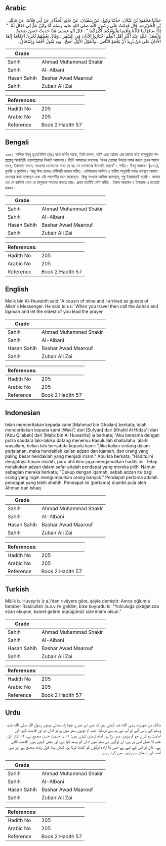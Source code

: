 ## Arabic


<div dir="rtl" lang="ar" style={{fontSize:'larger',backgroundColor:'#f8f9fa',padding:20}}>
حَدَّثَنَا مَحْمُودُ بْنُ غَيْلاَنَ، حَدَّثَنَا وَكِيعٌ، عَنْ سُفْيَانَ، عَنْ خَالِدٍ الْحَذَّاءِ، عَنْ أَبِي قِلاَبَةَ، عَنْ مَالِكِ بْنِ الْحُوَيْرِثِ، قَالَ قَدِمْتُ عَلَى رَسُولِ اللَّهِ صلى الله عليه وسلم أَنَا وَابْنُ عَمٍّ لِي فَقَالَ لَنَا ‏ "‏ إِذَا سَافَرْتُمَا فَأَذِّنَا وَأَقِيمَا وَلْيَؤُمَّكُمَا أَكْبَرُكُمَا ‏"‏ ‏.‏ قَالَ أَبُو عِيسَى هَذَا حَدِيثٌ حَسَنٌ صَحِيحٌ ‏.‏ وَالْعَمَلُ عَلَيْهِ عِنْدَ أَكْثَرِ أَهْلِ الْعِلْمِ اخْتَارُوا الأَذَانَ فِي السَّفَرِ ‏.‏ وَقَالَ بَعْضُهُمْ تُجْزِئُ الإِقَامَةُ إِنَّمَا الأَذَانُ عَلَى مَنْ يُرِيدُ أَنْ يَجْمَعَ النَّاسَ ‏.‏ وَالْقَوْلُ الأَوَّلُ أَصَحُّ ‏.‏ وَبِهِ يَقُولُ أَحْمَدُ وَإِسْحَاقُ ‏.‏
</div>
<div style={{backgroundColor:'#f8f9fa',padding:20, marginBottom: 10}}><table> <thead> <tr> <th>Grade</th> <th></th> </tr> </thead> <tbody> <tr><td>Sahih</td><td>Ahmad Muhammad Shakir</td></tr><tr><td>Sahih</td><td>Al-Albani</td></tr><tr><td>Hasan Sahih</td><td>Bashar Awad Maarouf</td></tr><tr><td>Sahih</td><td>Zubair Ali Zai</td></tr></tbody></table><table> <thead> <tr> <th>References:</th> <th></th> </tr> </thead> <tbody><tr><td>Hadith No</td><td>205</td></tr><tr><td>Arabic No</td><td>205</td></tr><tr><td>Reference</td><td>Book 2 Hadith 57</td></tr></tbody></table></div>

## Bengali


<div dir="ltr" lang="bn" style={{fontSize:'larger',backgroundColor:'#f8f9fa',padding:20}}>
২০৫। মালিক ইবনু হুওয়াইরিস (রাঃ) হতে বর্ণিত আছে, তিনি বলেন, আমি এবং আমার এক চাচাত ভাই রাসূলুল্লাহ সাল্লাল্লাহু আলাইহি ওয়াসাল্লামের নিকটে আসলাম। তিনি আমাদের বললেনঃ “যখন তোমরা উভয়ে সফর করবে তখন আযান দেবে, ইকামাত বলবে, অতঃপর তোমাদের মধ্যে যে বড় সে তোমাদের ইমামতি করবে"। সহীহ। ইবনু মাজাহ– (৯৭৯), বুখারী ও মুসলিম। আবু ঈসা বলেনঃ হাদীসটি হাসান সহীহ। বেশিরভাগ আলিম এ হাদীস অনুযায়ী সফর অবস্থায় আযান দেওয়ার কথা বলেছেন এবং এটা পছন্দনীয় মনে করেছেন। কিছু সংখ্যক আলিম বলেছেন, শুধু ইকামাতই যথেষ্ট। আযান তো সে ব্যক্তিই দেবে যে মানুষকে সমবেত করতে চায়। প্রথম মতটিই বেশি সহীহ। ইমাম আহমাদ ও ইসহাক এ মতেরই প্রবক্তা।
</div>
<div style={{backgroundColor:'#f8f9fa',padding:20, marginBottom: 10}}><table> <thead> <tr> <th>Grade</th> <th></th> </tr> </thead> <tbody> <tr><td>Sahih</td><td>Ahmad Muhammad Shakir</td></tr><tr><td>Sahih</td><td>Al-Albani</td></tr><tr><td>Hasan Sahih</td><td>Bashar Awad Maarouf</td></tr><tr><td>Sahih</td><td>Zubair Ali Zai</td></tr></tbody></table><table> <thead> <tr> <th>References:</th> <th></th> </tr> </thead> <tbody><tr><td>Hadith No</td><td>205</td></tr><tr><td>Arabic No</td><td>205</td></tr><tr><td>Reference</td><td>Book 2 Hadith 57</td></tr></tbody></table></div>

## English


<div dir="ltr" lang="en" style={{fontSize:'larger',backgroundColor:'#f8f9fa',padding:20}}>
Malik bin Al-Huwairih said:"A cousin of mine and I arrived as guests of Allah's Messenger. He said to us: 'When you travel then call the Adhan and Iqamah and let the eldest of you lead the prayer
</div>
<div style={{backgroundColor:'#f8f9fa',padding:20, marginBottom: 10}}><table> <thead> <tr> <th>Grade</th> <th></th> </tr> </thead> <tbody> <tr><td>Sahih</td><td>Ahmad Muhammad Shakir</td></tr><tr><td>Sahih</td><td>Al-Albani</td></tr><tr><td>Hasan Sahih</td><td>Bashar Awad Maarouf</td></tr><tr><td>Sahih</td><td>Zubair Ali Zai</td></tr></tbody></table><table> <thead> <tr> <th>References:</th> <th></th> </tr> </thead> <tbody><tr><td>Hadith No</td><td>205</td></tr><tr><td>Arabic No</td><td>205</td></tr><tr><td>Reference</td><td>Book 2 Hadith 57</td></tr></tbody></table></div>

## Indonesian


<div dir="ltr" lang="id" style={{fontSize:'larger',backgroundColor:'#f8f9fa',padding:20}}>
telah menceritakan kepada kami [Mahmud bin Ghailan] berkata; telah menceritakan kepada kami [Waki'] dari [Sufyan] dari [Khalid Al Hidza'] dari [Abu Qilabah] dari [Malik bin Al Huwairits] ia berkata; "Aku bersama dengan putra saudara laki-lakiku datang menemui Rasulullah shallallahu 'alaihi wasallam, beliau lalu bersabda kepada kami: "Jika kalian sedang dalam perjalanan, maka hendaklah kalian adzan dan iqamah, dan orang yang paling besar hendaklah yang menjadi imam." Abu Isa berkata; "Hadits ini derajatnya hasan shahih, para ahli ilmu juga mengamalkan hadits ini. Tetap melakukan adzan dalam safar adalah pendapat yang mereka pilih. Namun sebagian mereka berkata; "Cukup dengan iqamah, sebab adzan itu bagi orang yang ingin mengumpulkan orang banyak." Pendapat pertama adalah pendapat yang lebih shahih. Pendapat ini (pertama) diambil pula oleh Ahmad dan Ishaq
</div>
<div style={{backgroundColor:'#f8f9fa',padding:20, marginBottom: 10}}><table> <thead> <tr> <th>Grade</th> <th></th> </tr> </thead> <tbody> <tr><td>Sahih</td><td>Ahmad Muhammad Shakir</td></tr><tr><td>Sahih</td><td>Al-Albani</td></tr><tr><td>Hasan Sahih</td><td>Bashar Awad Maarouf</td></tr><tr><td>Sahih</td><td>Zubair Ali Zai</td></tr></tbody></table><table> <thead> <tr> <th>References:</th> <th></th> </tr> </thead> <tbody><tr><td>Hadith No</td><td>205</td></tr><tr><td>Arabic No</td><td>205</td></tr><tr><td>Reference</td><td>Book 2 Hadith 57</td></tr></tbody></table></div>

## Turkish


<div dir="ltr" lang="tr" style={{fontSize:'larger',backgroundColor:'#f8f9fa',padding:20}}>
Mâlik b. Huveyris (r.a.)’den rivâyete göre, şöyle demiştir: Amca oğlumla beraber Rasûlullah (s.a.v.)’e geldim, bize buyurdu ki: “Yolculuğa çıktığınızda ezan okuyun, kamet getirin büyüğünüz size imâm olsun.”
</div>
<div style={{backgroundColor:'#f8f9fa',padding:20, marginBottom: 10}}><table> <thead> <tr> <th>Grade</th> <th></th> </tr> </thead> <tbody> <tr><td>Sahih</td><td>Ahmad Muhammad Shakir</td></tr><tr><td>Sahih</td><td>Al-Albani</td></tr><tr><td>Hasan Sahih</td><td>Bashar Awad Maarouf</td></tr><tr><td>Sahih</td><td>Zubair Ali Zai</td></tr></tbody></table><table> <thead> <tr> <th>References:</th> <th></th> </tr> </thead> <tbody><tr><td>Hadith No</td><td>205</td></tr><tr><td>Arabic No</td><td>205</td></tr><tr><td>Reference</td><td>Book 2 Hadith 57</td></tr></tbody></table></div>

## Urdu


<div dir="rtl" lang="ur" style={{fontSize:'larger',backgroundColor:'#f8f9fa',padding:20}}>
مالک بن حویرث رضی الله عنہ کہتے ہیں کہ میں اور میرے چچا زاد بھائی دونوں رسول اللہ صلی الله علیہ وسلم کے پاس آئے تو آپ نے ہم سے فرمایا: جب تم دونوں سفر میں ہو تو اذان دو اور اقامت کہو۔ اور امامت وہ کرے جو تم دونوں میں بڑا ہو۔ امام ترمذی کہتے ہیں: ۱- یہ حدیث حسن صحیح ہے، ۲- اکثر اہل علم کا عمل اسی پر ہے، ان لوگوں نے سفر میں اذان کو پسند کیا ہے، اور بعض کہتے ہیں: اقامت کافی ہے، اذان تو اس کے لیے ہے جس کا ارادہ لوگوں کو اکٹھا کرنا ہو۔ لیکن پہلا قول زیادہ صحیح ہے اور یہی احمد اور اسحاق بن راہویہ بھی کہتے ہیں۔
</div>
<div style={{backgroundColor:'#f8f9fa',padding:20, marginBottom: 10}}><table> <thead> <tr> <th>Grade</th> <th></th> </tr> </thead> <tbody> <tr><td>Sahih</td><td>Ahmad Muhammad Shakir</td></tr><tr><td>Sahih</td><td>Al-Albani</td></tr><tr><td>Hasan Sahih</td><td>Bashar Awad Maarouf</td></tr><tr><td>Sahih</td><td>Zubair Ali Zai</td></tr></tbody></table><table> <thead> <tr> <th>References:</th> <th></th> </tr> </thead> <tbody><tr><td>Hadith No</td><td>205</td></tr><tr><td>Arabic No</td><td>205</td></tr><tr><td>Reference</td><td>Book 2 Hadith 57</td></tr></tbody></table></div>